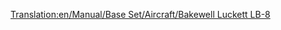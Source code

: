 [[Translation:en/Manual/Base Set/Aircraft/Bakewell Luckett LB-8]]

{{fr/Avion|Nom=Bakewell Luckett LB-8
|Image=[[File:en/McDonnellDouglasDC-8.png|Bakewell Luckett LB-8]]
|Coût=36 914 (73 828)
|Vitesse=947 km/h (592 MPH)
|Entretien=6 750 (13 500)
|Conception=1958 
|Vie=23
|Capacité=200 passagers & 30 sacs de courrier
|Description=Le Bakewell Luckett LB-8 est le premier avion à réaction quadrimoteurs rencontré; il a une grande capacité, mais il risque fort de s'écraser sur les petits aéroports, et son coût initial est élevé.
|Réalité=[https://www.wikipedia.org/wiki/fr:Douglas DC-8 McDonnell Douglas DC-8]
}}